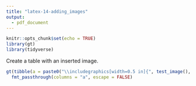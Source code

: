 ```yaml
---
title: "latex-14-adding_images"
output: 
  - pdf_document
---
```


```r
knitr::opts_chunk$set(echo = TRUE)
library(gt)
library(tidyverse)
```

Create a table with an inserted image.

```r
gt(tibble(a = paste0("\\includegraphics[width=0.5 in]{", test_image(), "}"))) |>
  fmt_passthrough(columns = "a", escape = FALSE)
```
